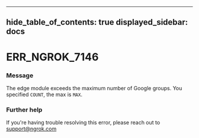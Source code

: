 

---
hide_table_of_contents: true
displayed_sidebar: docs
---


# ERR_NGROK_7146

### Message
The edge module exceeds the maximum number of Google groups. You specified `COUNT`, the max is `MAX`.

<ErrorDetails />



### Further help
If you're having trouble resolving this error, please reach out to [support@ngrok.com](mailto:support@ngrok.com?subject=Help%20with%20ERR_NGROK_7146)

